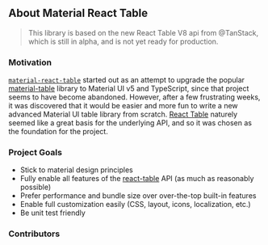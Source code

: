 
<Head>
  <title>Material React Table Docs - About</title>
</Head>

## About Material React Table

> This library is based on the new React Table V8 api from @TanStack, which is still in alpha, and is not yet ready for production.

<Summary />

### Motivation

[`material-react-table`](https://www.npmjs.com/package/material-react-table) started out as an attempt to upgrade the popular [material-table](https://material-table.com/) library to Material UI v5 and TypeScript, since that project seems to have become abandoned. However, after a few frustrating weeks, it was discovered that it would be easier and more fun to write a new advanced Material UI table library from scratch. [React Table](https://react-table.tanstack.com/) naturely seemed like a great basis for the underlying API, and so it was chosen as the foundation for the project.

### Project Goals

- Stick to material design principles
- Fully enable all features of the [react-table](https://react-table.tanstack.com/) API (as much as reasonably possible)
- Prefer performance and bundle size over over-the-top built-in features
- Enable full customization easily (CSS, layout, icons, localization, etc.)
- Be unit test friendly

### Contributors

<Contributors />

<LinkCards />
